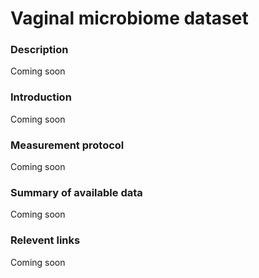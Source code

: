 # Vaginal microbiome dataset

### Description
Coming soon

### Introduction
Coming soon

### Measurement protocol
Coming soon

### Summary of available data
Coming soon

### Relevent links
Coming soon

